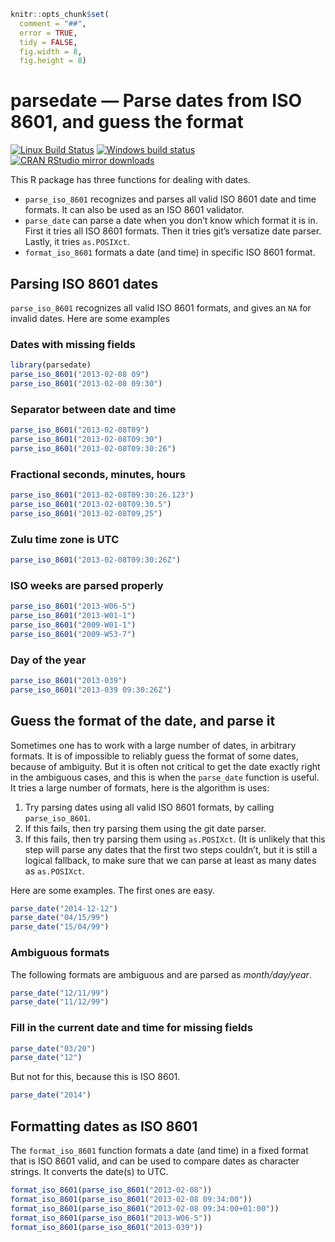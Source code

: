 ```r
knitr::opts_chunk$set(
  comment = "##",
  error = TRUE,
  tidy = FALSE,
  fig.width = 8,
  fig.height = 8)
```

# parsedate — Parse dates from ISO 8601, and guess the format

[![Linux Build Status](https://travis-ci.org/gaborcsardi/parsedate.svg?branch=master)](https://travis-ci.org/gaborcsardi/parsedate)
[![Windows build status](https://ci.appveyor.com/api/projects/status/github/gaborcsardi/parsedate?svg=true)](https://ci.appveyor.com/project/gaborcsardi/parsedate)
[![CRAN RStudio mirror downloads](http://cranlogs.r-pkg.org/badges/parsedate)](http://cran.r-project.org/web/packages/parsedate/index.html)

This R package has three functions for dealing with dates.

 * `parse_iso_8601` recognizes and parses all valid ISO
   8601 date and time formats. It can also be used as an ISO 8601
   validator.
 * `parse_date` can parse a date when you don't know
   which format it is in. First it tries all ISO 8601 formats.
   Then it tries git's versatize date parser. Lastly, it tries
   `as.POSIXct`.
 * `format_iso_8601` formats a date (and time) in
   specific ISO 8601 format.

## Parsing ISO 8601 dates

`parse_iso_8601` recognizes all valid ISO 8601 formats, and
gives an `NA` for invalid dates. Here are some examples

### Dates with missing fields

```r
library(parsedate)
parse_iso_8601("2013-02-08 09")
parse_iso_8601("2013-02-08 09:30")
```

### Separator between date and time

```r
parse_iso_8601("2013-02-08T09")
parse_iso_8601("2013-02-08T09:30")
parse_iso_8601("2013-02-08T09:30:26")
```

### Fractional seconds, minutes, hours

```r
parse_iso_8601("2013-02-08T09:30:26.123")
parse_iso_8601("2013-02-08T09:30.5")
parse_iso_8601("2013-02-08T09,25")
```

### Zulu time zone is UTC

```r
parse_iso_8601("2013-02-08T09:30:26Z")
```

### ISO weeks are parsed properly

```r
parse_iso_8601("2013-W06-5")
parse_iso_8601("2013-W01-1")
parse_iso_8601("2009-W01-1")
parse_iso_8601("2009-W53-7")
```

### Day of the year

```r
parse_iso_8601("2013-039")
parse_iso_8601("2013-039 09:30:26Z")
```

## Guess the format of the date, and parse it

Sometimes one has to work with a large number of dates, in arbitrary
formats. It is of impossible to reliably guess the format of some
dates, because of ambiguity. But it is often not critical to get the
date exactly right in the ambiguous cases, and this is when the
`parse_date` function is useful. It tries a large number of formats,
here is the algorithm is uses:

 1. Try parsing dates using all valid ISO 8601 formats, by
    calling `parse_iso_8601`.
 2. If this fails, then try parsing them using the git
    date parser.
 3. If this fails, then try parsing them using `as.POSIXct`.
    (It is unlikely that this step will parse any dates that the
    first two steps couldn't, but it is still a logical fallback,
    to make sure that we can parse at least as many dates as
    `as.POSIXct`.

Here are some examples. The first ones are easy.

```r
parse_date("2014-12-12")
parse_date("04/15/99")
parse_date("15/04/99")
```

### Ambiguous formats

The following formats are ambiguous and are parsed as _month/day/year_.

```r
parse_date("12/11/99")
parse_date("11/12/99")
```

### Fill in the current date and time for missing fields

```r
parse_date("03/20")
parse_date("12")
```

But not for this, because this is ISO 8601.

```r
parse_date("2014")
```

## Formatting dates as ISO 8601

The `format_iso_8601` function formats a date (and time) in a fixed format
that is ISO 8601 valid, and can be used to compare dates as character
strings. It converts the date(s) to UTC.

```r
format_iso_8601(parse_iso_8601("2013-02-08"))
format_iso_8601(parse_iso_8601("2013-02-08 09:34:00"))
format_iso_8601(parse_iso_8601("2013-02-08 09:34:00+01:00"))
format_iso_8601(parse_iso_8601("2013-W06-5"))
format_iso_8601(parse_iso_8601("2013-039"))
```
